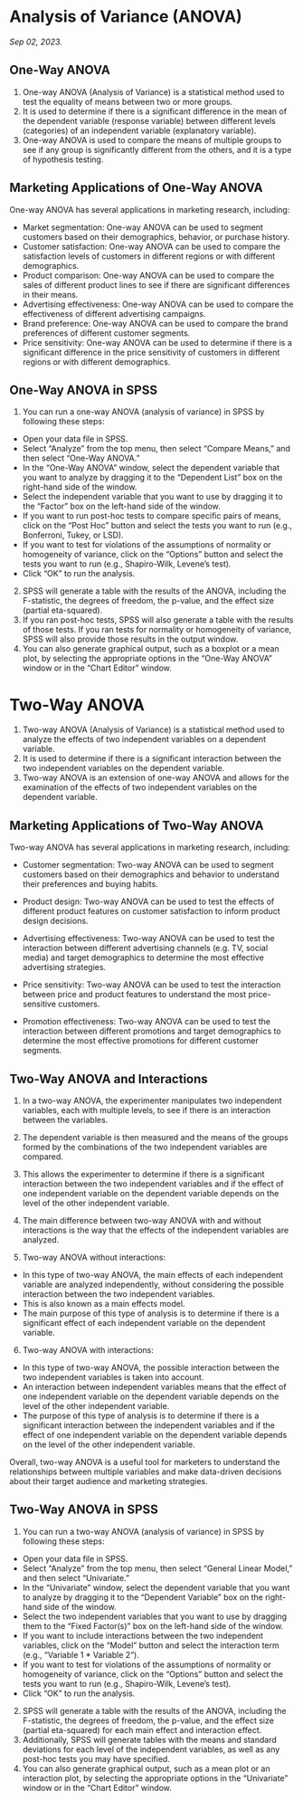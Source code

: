 # Analysis of Variance (ANOVA)

*Sep 02, 2023.*

## One-Way ANOVA

1.  One-way ANOVA (Analysis of Variance) is a statistical method used to test the equality of means between two or more groups.
2.  It is used to determine if there is a significant difference in the mean of the dependent variable (response variable) between different levels (categories) of an independent variable (explanatory variable).
3.  One-way ANOVA is used to compare the means of multiple groups to see if any group is significantly different from the others, and it is a type of hypothesis testing.

## Marketing Applications of One-Way ANOVA

One-way ANOVA has several applications in marketing research, including:

-   Market segmentation: One-way ANOVA can be used to segment customers based on their demographics, behavior, or purchase history.
-   Customer satisfaction: One-way ANOVA can be used to compare the satisfaction levels of customers in different regions or with different demographics.
-   Product comparison: One-way ANOVA can be used to compare the sales of different product lines to see if there are significant differences in their means.
-   Advertising effectiveness: One-way ANOVA can be used to compare the effectiveness of different advertising campaigns.
-   Brand preference: One-way ANOVA can be used to compare the brand preferences of different customer segments.
-   Price sensitivity: One-way ANOVA can be used to determine if there is a significant difference in the price sensitivity of customers in different regions or with different demographics.

## One-Way ANOVA in SPSS

1.  You can run a one-way ANOVA (analysis of variance) in SPSS by following these steps:

-   Open your data file in SPSS.
-   Select "Analyze" from the top menu, then select "Compare Means," and then select "One-Way ANOVA."
-   In the "One-Way ANOVA" window, select the dependent variable that you want to analyze by dragging it to the "Dependent List" box on the right-hand side of the window.
-   Select the independent variable that you want to use by dragging it to the "Factor" box on the left-hand side of the window.
-   If you want to run post-hoc tests to compare specific pairs of means, click on the "Post Hoc" button and select the tests you want to run (e.g., Bonferroni, Tukey, or LSD).
-   If you want to test for violations of the assumptions of normality or homogeneity of variance, click on the "Options" button and select the tests you want to run (e.g., Shapiro-Wilk, Levene's test).
-   Click "OK" to run the analysis.

2.  SPSS will generate a table with the results of the ANOVA, including the F-statistic, the degrees of freedom, the p-value, and the effect size (partial eta-squared).
3.  If you ran post-hoc tests, SPSS will also generate a table with the results of those tests. If you ran tests for normality or homogeneity of variance, SPSS will also provide those results in the output window.
4.  You can also generate graphical output, such as a boxplot or a mean plot, by selecting the appropriate options in the "One-Way ANOVA" window or in the "Chart Editor" window.

# Two-Way ANOVA

1.  Two-way ANOVA (Analysis of Variance) is a statistical method used to analyze the effects of two independent variables on a dependent variable.
2.  It is used to determine if there is a significant interaction between the two independent variables on the dependent variable.
3.  Two-way ANOVA is an extension of one-way ANOVA and allows for the examination of the effects of two independent variables on the dependent variable.

## Marketing Applications of Two-Way ANOVA

Two-way ANOVA has several applications in marketing research, including:

-   Customer segmentation: Two-way ANOVA can be used to segment customers based on their demographics and behavior to understand their preferences and buying habits.

-   Product design: Two-way ANOVA can be used to test the effects of different product features on customer satisfaction to inform product design decisions.

-   Advertising effectiveness: Two-way ANOVA can be used to test the interaction between different advertising channels (e.g. TV, social media) and target demographics to determine the most effective advertising strategies.

-   Price sensitivity: Two-way ANOVA can be used to test the interaction between price and product features to understand the most price-sensitive customers.

-   Promotion effectiveness: Two-way ANOVA can be used to test the interaction between different promotions and target demographics to determine the most effective promotions for different customer segments.

## Two-Way ANOVA and Interactions

1.  In a two-way ANOVA, the experimenter manipulates two independent variables, each with multiple levels, to see if there is an interaction between the variables.

2.  The dependent variable is then measured and the means of the groups formed by the combinations of the two independent variables are compared.

3.  This allows the experimenter to determine if there is a significant interaction between the two independent variables and if the effect of one independent variable on the dependent variable depends on the level of the other independent variable.

4.  The main difference between two-way ANOVA with and without interactions is the way that the effects of the independent variables are analyzed.

5.  Two-way ANOVA without interactions:

-   In this type of two-way ANOVA, the main effects of each independent variable are analyzed independently, without considering the possible interaction between the two independent variables.
-   This is also known as a main effects model.
-   The main purpose of this type of analysis is to determine if there is a significant effect of each independent variable on the dependent variable.

6.  Two-way ANOVA with interactions:

-   In this type of two-way ANOVA, the possible interaction between the two independent variables is taken into account.
-   An interaction between independent variables means that the effect of one independent variable on the dependent variable depends on the level of the other independent variable.
-   The purpose of this type of analysis is to determine if there is a significant interaction between the independent variables and if the effect of one independent variable on the dependent variable depends on the level of the other independent variable.

Overall, two-way ANOVA is a useful tool for marketers to understand the relationships between multiple variables and make data-driven decisions about their target audience and marketing strategies.

## Two-Way ANOVA in SPSS

1.  You can run a two-way ANOVA (analysis of variance) in SPSS by following these steps:

-   Open your data file in SPSS.
-   Select "Analyze" from the top menu, then select "General Linear Model," and then select "Univariate."
-   In the "Univariate" window, select the dependent variable that you want to analyze by dragging it to the "Dependent Variable" box on the right-hand side of the window.
-   Select the two independent variables that you want to use by dragging them to the "Fixed Factor(s)" box on the left-hand side of the window.
-   If you want to include interactions between the two independent variables, click on the "Model" button and select the interaction term (e.g., "Variable 1 \* Variable 2").
-   If you want to test for violations of the assumptions of normality or homogeneity of variance, click on the "Options" button and select the tests you want to run (e.g., Shapiro-Wilk, Levene's test).
-   Click "OK" to run the analysis.

2.  SPSS will generate a table with the results of the ANOVA, including the F-statistic, the degrees of freedom, the p-value, and the effect size (partial eta-squared) for each main effect and interaction effect.
3.  Additionally, SPSS will generate tables with the means and standard deviations for each level of the independent variables, as well as any post-hoc tests you may have specified.
4.  You can also generate graphical output, such as a mean plot or an interaction plot, by selecting the appropriate options in the "Univariate" window or in the "Chart Editor" window.
